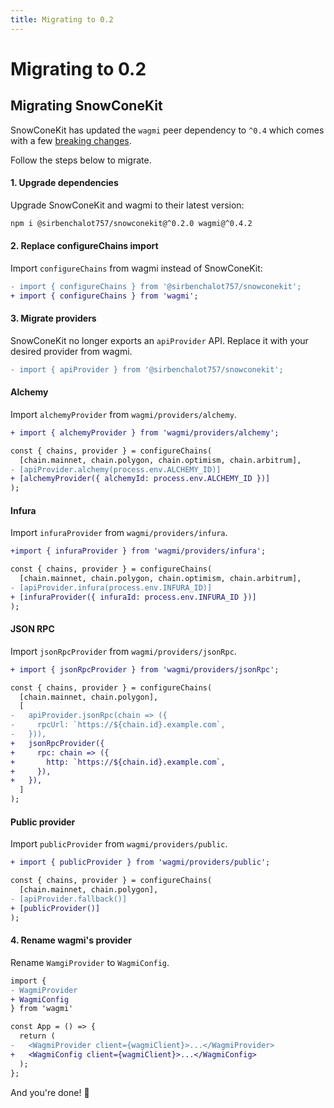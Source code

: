 ```yaml
---
title: Migrating to 0.2
---
```


# Migrating to 0.2

## Migrating SnowConeKit

SnowConeKit has updated the `wagmi` peer dependency to `^0.4` which comes with a few [breaking changes](https://wagmi.sh/docs/migrating-to-03#04x-breaking-changes).

Follow the steps below to migrate.

#### 1. Upgrade dependencies

Upgrade SnowConeKit and wagmi to their latest version:

```bash
npm i @sirbenchalot757/snowconekit@^0.2.0 wagmi@^0.4.2
```

#### 2. Replace configureChains import

Import `configureChains` from wagmi instead of SnowConeKit:

```diff
- import { configureChains } from '@sirbenchalot757/snowconekit';
+ import { configureChains } from 'wagmi';
```

#### 3. Migrate providers

SnowConeKit no longer exports an `apiProvider` API. Replace it with your desired provider from wagmi.

```diff
- import { apiProvider } from '@sirbenchalot757/snowconekit';
```

#### Alchemy

Import `alchemyProvider` from `wagmi/providers/alchemy`.

```diff
+ import { alchemyProvider } from 'wagmi/providers/alchemy';

const { chains, provider } = configureChains(
  [chain.mainnet, chain.polygon, chain.optimism, chain.arbitrum],
- [apiProvider.alchemy(process.env.ALCHEMY_ID)]
+ [alchemyProvider({ alchemyId: process.env.ALCHEMY_ID })]
);
```

#### Infura

Import `infuraProvider` from `wagmi/providers/infura`.

```diff
+import { infuraProvider } from 'wagmi/providers/infura';

const { chains, provider } = configureChains(
  [chain.mainnet, chain.polygon, chain.optimism, chain.arbitrum],
- [apiProvider.infura(process.env.INFURA_ID)]
+ [infuraProvider({ infuraId: process.env.INFURA_ID })]
);
```

#### JSON RPC

Import `jsonRpcProvider` from `wagmi/providers/jsonRpc`.

```diff
+ import { jsonRpcProvider } from 'wagmi/providers/jsonRpc';

const { chains, provider } = configureChains(
  [chain.mainnet, chain.polygon],
  [
-   apiProvider.jsonRpc(chain => ({
-     rpcUrl: `https://${chain.id}.example.com`,
-   })),
+   jsonRpcProvider({
+     rpc: chain => ({
+       http: `https://${chain.id}.example.com`,
+     }),
+   }),
  ]
);
```

#### Public provider

Import `publicProvider` from `wagmi/providers/public`.

```diff
+ import { publicProvider } from 'wagmi/providers/public';

const { chains, provider } = configureChains(
  [chain.mainnet, chain.polygon],
- [apiProvider.fallback()]
+ [publicProvider()]
);
```

#### 4. Rename wagmi's provider

Rename `WamgiProvider` to `WagmiConfig`.

```diff
import {
- WagmiProvider
+ WagmiConfig
} from 'wagmi'

const App = () => {
  return (
-   <WagmiProvider client={wagmiClient}>...</WagmiProvider>
+   <WagmiConfig client={wagmiClient}>...</WagmiConfig>
  );
};
```

And you're done! 🌈
